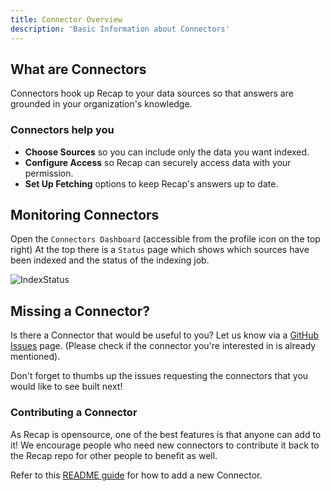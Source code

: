 ```yaml
---
title: Connector Overview
description: 'Basic Information about Connectors'
---
```


## What are Connectors
Connectors hook up Recap to your data sources so that answers are grounded in your organization's knowledge.

### Connectors help you
- **Choose Sources** so you can include only the data you want indexed.
- **Configure Access** so Recap can securely access data with your permission.
- **Set Up Fetching** options to keep Recap's answers up to date.


## Monitoring Connectors
Open the `Connectors Dashboard` (accessible from the profile icon on the top right)
At the top there is a `Status` page which shows which sources have been indexed and the status of the indexing job.

![IndexStatus](/images/connectors/IndexStatus.png)


## Missing a Connector?
Is there a Connector that would be useful to you? Let us know via a
[GitHub Issues](https://github.com/Recap-ai/Recap/issues) page.
(Please check if the connector you're interested in is already mentioned).

Don't forget to thumbs up the issues requesting the connectors that you would like to see built next!

### Contributing a Connector
As Recap is opensource, one of the best features is that anyone can add to it! We encourage people who need new
connectors to contribute it back to the Recap repo for other people to benefit as well.

Refer to this [README guide](https://github.com/Recap-ai/Recap/blob/main/backend/Recap/connectors/README.md)
for how to add a new Connector.
